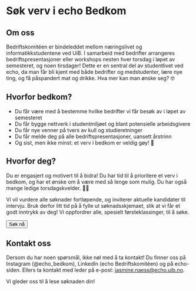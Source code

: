 
# Søk verv i echo Bedkom

## Om oss

Bedriftskomitéen er bindeleddet mellom næringslivet og informatikkstudentene ved UiB. I samarbeid med bedrifter arrangeres bedriftspresentasjoner eller workshops nesten hver torsdag i løpet av semesteret, og noen tirsdager! Dette er en sentral del av studentlivet ved echo, da man får bli kjent med både bedrifter og medstudenter, lære nye ting, og få påspandert mat og drikke. Hva mer kan man ønske seg? 🤓

## Hvorfor bedkom?

- Du får være med å bestemme hvilke bedrifter vi får besøk av i løpet av semesteret
- Du får bygge nettverk i studentmiljøet og blant potensielle arbeidsgivere
- Du får nye venner på tvers av kull og studieretninger
- Du får melde deg på alle bedriftspresentasjoner, uansett årstrinn
- Og sist, men ikke minst: et verv i bedkom er veldig gøy! 🥳

## Hvorfor deg?

Du er engasjert og motivert til å bidra! Du har tid til å prioritere et verv i bedkom, og har et ønske om å være med så lenge som mulig. Du har også mange ledige torsdagskvelder. 💃🏻

Vi vil vurdere alle søknader fortløpende, og inviterer aktuelle kandidater til intervju. Bruk derfor litt tid på å fylle ut søknadsskjemaet, slik at vi får et godt inntrykk av deg! Vi oppfordrer alle, spesielt førsteklassinger, til å søke.

<Button asChild>
  <Link href="/sok/bedkom">Søk nå</Link>
</Button>

## Kontakt oss

Dersom du har noen spørsmål, ikke nøl med å ta kontakt! Du finner oss på Instagram (@echo_bedkom), LinkedIn (echo Bedriftskomitéen) og på echo-siden. Ellers ta kontakt med leder på e-post: [jasmine.naess@echo.uib.no](mailto:jasmine.naess@echo.uib.no).

Vi gleder oss til å lese søknaden din!
